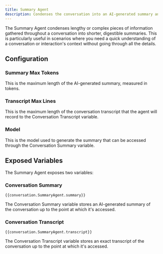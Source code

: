 ```yaml
---
title: Summary Agent
description: Condenses the conversation into an AI-generated summary and transcript.
---
```


The Summary Agent condenses lengthy or complex pieces of information gathered throughout a conversation into shorter, digestible summaries. This is particularly useful in scenarios where you need a quick understanding of a conversation or interaction's context without going through all the details.

## Configuration

### Summary Max Tokens

This is the maximum length of the AI-generated summary, measured in tokens.

### Transcript Max Lines

This is the maximum length of the conversation transcript that the agent will record to the Conversation Transcript variable.

### Model

This is the model used to generate the summary that can be accessed through the Conversation Summary variable.

## Exposed Variables

The Summary Agent exposes two variables:

### Conversation Summary

```
{{conversation.SummaryAgent.summary}}
```

The Conversation Summary variable stores an AI-generated summary of the conversation up to the point at which it's accessed.

### Conversation Transcript

```
{{conversation.SummaryAgent.transcript}}
```

The Conversation Transcript variable stores an exact transcript of the conversation up to the point at which it's accessed.
